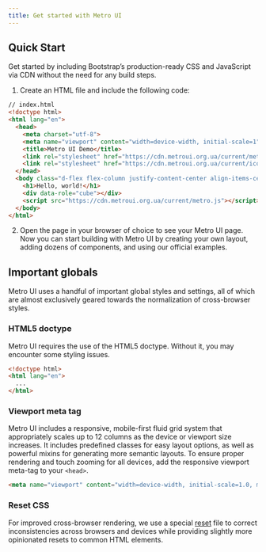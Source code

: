```yaml
---
title: Get started with Metro UI
---
```



<Leader content="Metro UI is a free, open source, html-first toolkit for developing websites with HTML, CSS, and JS!"/>

## Quick Start

Get started by including Bootstrap’s production-ready CSS and JavaScript via CDN without the need for any build steps.

1. Create an HTML file and include the following code:

```html
// index.html
<!doctype html>
<html lang="en">
  <head>
    <meta charset="utf-8">
    <meta name="viewport" content="width=device-width, initial-scale=1">
    <title>Metro UI Demo</title>
    <link rel="stylesheet" href="https://cdn.metroui.org.ua/current/metro.css">
    <link rel="stylesheet" href="https://cdn.metroui.org.ua/current/icons.css">
  </head>
  <body class="d-flex flex-column justify-content-center align-items-center">
    <h1>Hello, world!</h1>
    <div data-role="cube"></div>
    <script src="https://cdn.metroui.org.ua/current/metro.js"></script>
  </body>
</html>
```

2. Open the page in your browser of choice to see your Metro UI page. Now you can start building with Metro UI by creating your own layout, adding dozens of components, and using our official examples.

## Important globals

Metro UI uses a handful of important global styles and settings, all of which are almost exclusively geared towards the normalization of cross-browser styles.

### HTML5 doctype

Metro UI requires the use of the HTML5 doctype. Without it, you may encounter some styling issues.

```html
<!doctype html>
<html lang="en">
  ...
</html>
```

### Viewport meta tag

Metro UI includes a responsive, mobile-first fluid grid system that appropriately scales up to 12 columns as the device or viewport size increases. 
It includes predefined classes for easy layout options, as well as powerful mixins for generating more semantic layouts.
To ensure proper rendering and touch zooming for all devices, add the responsive viewport meta-tag to your `<head>`.

```html
<meta name="viewport" content="width=device-width, initial-scale=1.0, maximum-scale=1.0, user-scalable=no">
```

### Reset CSS
For improved cross-browser rendering, we use a special [reset](https://github.com/olton/metroui/blob/master/source/reset/reset.less) file to correct inconsistencies across browsers and devices while providing slightly more opinionated resets to common HTML elements.